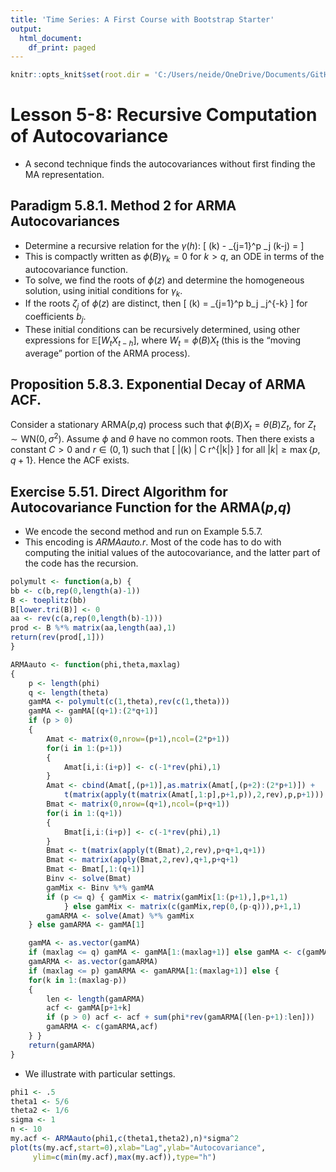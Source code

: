 ```yaml
---
title: 'Time Series: A First Course with Bootstrap Starter'
output:
  html_document:
    df_print: paged
---
```


```r
knitr::opts_knit$set(root.dir = 'C:/Users/neide/OneDrive/Documents/GitHub/BEwebinar/Data')
```

# Lesson 5-8: Recursive Computation of Autocovariance

- A second technique finds the autocovariances without first finding the MA representation.

## Paradigm 5.8.1. Method 2 for ARMA Autocovariances 
 
- Determine a recursive relation for the $\gamma (h)$:
\[
  \gamma (k) - \sum_{j=1}^p \phi_j \gamma (k-j) = \begin{cases} \sigma^2 \sum_{j=0}^{q-k} \theta_{j+k} \psi_j \quad \mbox{if} \; k \leq q \\
  0 \qquad \mbox{if} \; k > q.
  \end{cases}
  \]
- This is compactly written as $\phi (B) \gamma_k = 0$ for $k > q$, an ODE in terms of the autocovariance
function.
- To solve, we find the roots of $\phi (z)$ and determine the homogeneous solution, using initial 
conditions for $\gamma_k$.
- If the roots $\zeta_j$ of $\phi (z)$ are distinct, then
\[
 \gamma (k) = \sum_{j=1}^p b_j \zeta_j^{-k}
\]
for coefficients $b_j$.
- These initial conditions can be recursively determined, using other expressions for
${\mathbb E} [ W_t X_{t-h}]$, where $W_t = \phi(B) X_t$ (this is the "moving average"
portion of the ARMA process).

## Proposition 5.8.3. Exponential Decay of ARMA ACF.

Consider a stationary ARMA($p$,$q$) process such that $\phi (B) X_t = \theta (B) Z_t$,
for $Z_t \sim \mbox{WN} (0, \sigma^2)$. Assume $\phi$ and $\theta$ have no common roots.
Then there exists a constant $C>0$ and $r \in (0,1)$ such that
\[
 |\gamma (k) | \leq C r^{|k|}
\]
 for all $|k| \geq \max \{ p, q+1 \}$. Hence the ACF exists.
 
## Exercise 5.51. Direct Algorithm for Autocovariance Function for the ARMA($p$,$q$)

- We encode the second method and run on Example 5.5.7.
- This encoding is *ARMAauto.r*. Most of the code has to do with computing the initial
values of the autocovariance, and the latter part of the code has the recursion.

```r
polymult <- function(a,b) {
bb <- c(b,rep(0,length(a)-1))
B <- toeplitz(bb)
B[lower.tri(B)] <- 0
aa <- rev(c(a,rep(0,length(b)-1)))
prod <- B %*% matrix(aa,length(aa),1)
return(rev(prod[,1]))
}

ARMAauto <- function(phi,theta,maxlag)
{
	p <- length(phi)
	q <- length(theta)
	gamMA <- polymult(c(1,theta),rev(c(1,theta)))
	gamMA <- gamMA[(q+1):(2*q+1)]
	if (p > 0) 
	{
		Amat <- matrix(0,nrow=(p+1),ncol=(2*p+1))
		for(i in 1:(p+1))
		{
			Amat[i,i:(i+p)] <- c(-1*rev(phi),1)
		}
		Amat <- cbind(Amat[,(p+1)],as.matrix(Amat[,(p+2):(2*p+1)]) +
			t(matrix(apply(t(matrix(Amat[,1:p],p+1,p)),2,rev),p,p+1)))
		Bmat <- matrix(0,nrow=(q+1),ncol=(p+q+1))
		for(i in 1:(q+1))
		{
			Bmat[i,i:(i+p)] <- c(-1*rev(phi),1)
		}
		Bmat <- t(matrix(apply(t(Bmat),2,rev),p+q+1,q+1))
		Bmat <- matrix(apply(Bmat,2,rev),q+1,p+q+1)
		Bmat <- Bmat[,1:(q+1)]
		Binv <- solve(Bmat)
		gamMix <- Binv %*% gamMA
		if (p <= q) { gamMix <- matrix(gamMix[1:(p+1),],p+1,1) 
			} else gamMix <- matrix(c(gamMix,rep(0,(p-q))),p+1,1)
		gamARMA <- solve(Amat) %*% gamMix 
	} else gamARMA <- gamMA[1]

	gamMA <- as.vector(gamMA)
	if (maxlag <= q) gamMA <- gamMA[1:(maxlag+1)] else gamMA <- c(gamMA,rep(0,(maxlag-q)))
	gamARMA <- as.vector(gamARMA)
	if (maxlag <= p) gamARMA <- gamARMA[1:(maxlag+1)] else {
	for(k in 1:(maxlag-p))
	{
		len <- length(gamARMA)
		acf <- gamMA[p+1+k]
		if (p > 0) acf <- acf + sum(phi*rev(gamARMA[(len-p+1):len]))
		gamARMA <- c(gamARMA,acf)
	} }
	return(gamARMA)
}
```

- We illustrate with particular settings.

```r
phi1 <- .5
theta1 <- 5/6
theta2 <- 1/6
sigma <- 1
n <- 10
my.acf <- ARMAauto(phi1,c(theta1,theta2),n)*sigma^2
plot(ts(my.acf,start=0),xlab="Lag",ylab="Autocovariance",
     ylim=c(min(my.acf),max(my.acf)),type="h")
```


